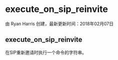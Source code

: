 # execute_on_sip_reinvite 

由 Ryan Harris 创建，最新更新时间：2018年02月07日

## execute_on_sip_reinvite

在SIP重新邀请时执行一个命令的字符串。